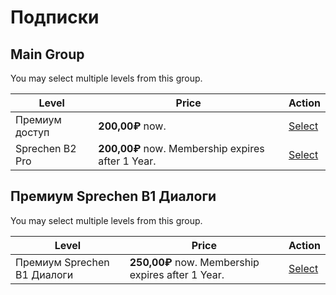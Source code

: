 # Подписки

<!-- Index: 0 | Date: 2025-02-24 22:08 +00:00 -->
<!-- Source: https://lerne-deutsch.ru/abonement/ -->

## Main Group

You may select multiple levels from this group.

| Level | Price | Action |
| --- | --- | --- |
| Премиум доступ | **200,00₽** now. | [Select](https://lerne-deutsch.ru/shop/?pmpro_level=2) |
| Sprechen B2 Pro | **200,00₽** now.  Membership expires after 1 Year. | [Select](https://lerne-deutsch.ru/shop/?pmpro_level=6) |

## Премиум Sprechen B1 Диалоги

You may select multiple levels from this group.

| Level | Price | Action |
| --- | --- | --- |
| Премиум Sprechen B1 Диалоги | **250,00₽** now.  Membership expires after 1 Year. | [Select](https://lerne-deutsch.ru/shop/?pmpro_level=8) |